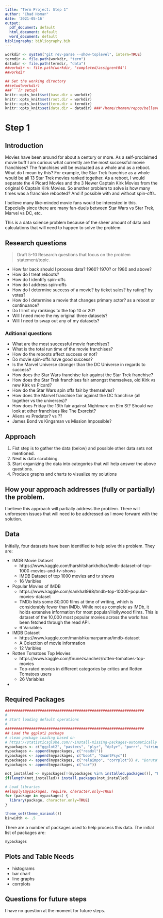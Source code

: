 ```yaml
---
title: "Term Project: Step 1"
author: "Chad Homan"
date: '2021-05-16'
output:
  pdf_document: default
  html_document: default
  word_document: default
bibliography: bibliography.bib
---
```


```r
workdir <- system("git rev-parse --show-toplevel", intern=TRUE)
termdir <- file.path(workdir, "term")
datadir <- file.path(termdir, "data")
##workdir <- file.path(workdir, "completed/assignent04")
##workdir

## Set the working directory
##setwd(workdir)
###```{r setup}
knitr::opts_knit$set(base.dir = workdir) 
knitr::opts_knit$set(root.dir = workdir) 
knitr::opts_knit$set(term.dir = termdir) 
knitr::opts_knit$set(data.dir = datadir) ###'/home/choman/repos/bellevue/dsc520/completed/assignment04')
```

# Step 1

##    Introduction

Movies have been around for about a century or more. As a self-proclaimed movie
buff I am curious what currently are the most successful movie franchises? The
franchises will be evaluated as a whole and as a reboot. What do I mean by this?
For example, the Star Trek franchise as a whole would be all 13 Star Trek movies
ranked together. As a reboot, I would separate the 4 Picard Movies and the 3 
Newer Captain Kirk Movies from the original 6 Captain Kirk Movies. So another 
problem to solve is how many times was a franchise rebooted? And if 
possible with and without spin-offs. 

I believe many like-minded movie fans would be interested in this. Especially 
since there are many fan-duels between Star Wars vs Star Trek, Marvel vs DC, etc.

This is a data science problem because of the sheer amount of data and calculations
that will need to happen to solve the problem.

##    Research questions

> Draft 5-10 Research questions that focus on the problem statement/topic.

- How far back should I process data? 1960? 1970? or 1980 and above?
- How do I treat reboots?
- How do I identify spin-offs
- How do I address spin-offs
- How do I determine success of a movie? by ticket sales? by rating? by votes?
- How do I determine a movie that changes primary actor? as a reboot or continuance?
- Do I limit my rankings to the top 10 or 20?
- Will I need more the my original three datasets?
- Will I need to swap out any of my datasets?

### Aditional questions

- What are the most successful movie franchises? 
- What is the total run time of the movie franchises?
- How do the reboots affect success or not? 
- Do movie spin-offs have good success?
- Is the Marvel Universe stronger than the DC Universe in regards to success?
- How does the Star Wars franchise fair against the Star Trek franchise?
- How does the Star Trek franchises fair amongst themselves, old Kirk vs new Kirk vs Picard?
- How do the Star Wars spin offs fair by themselves?
- How does the Marvel franchise fair against the DC franchise (all together vs the universes)?
- How does Friday the 13th fair against Nightmare on Elm St? Should we look at other
  franchises like The Exorcist?
- Aliens vs Predator? vs ??
- James Bond vs Kingsman vs Mission Impossible?

##    Approach

1. Fist step is to gather the data (below) and possible other data sets not 
   mentioned.
2. Next is data scrubbing.
3. Start organizing the data into categories that will help answer the above 
   questions. 
4. Produce graphs and charts to visualize my solutions

##    How your approach addresses (fully or partially) the problem.

I believe this approach will partially address the problem. There will unforeseen
issues that will need to be addressed as I move forward with the solution.

## Data

Initially, four datasets have been identified to help solve this problem. They 
are:

- IMDB Movie Dataset
  - https://www.kaggle.com/harshitshankhdhar/imdb-dataset-of-top-1000-movies-and-tv-shows
  - IMDB Dataset of top 1000 movies and tv shows
  - 16 Varibles
- Popular Movies of IMDB
  - https://www.kaggle.com/sankha1998/tmdb-top-10000-popular-movies-dataset
  - TMDb lists some 80,000 films at time of writing, which is considerably fewer than IMDb. While not as complete as IMDb, it holds extensive information for most popular/Hollywood films.
This is dataset of the 10,000 most popular movies across the world has been fetched through the read API.
  - 6 Variables
- IMDB Dataset
  - https://www.kaggle.com/manishkumarparmar/imdb-dataset
  - A Colection of movie information
  - 12 Varibles
- Rotten Tomatoes Top Movies
  - https://www.kaggle.com/fnunezsanchez/rotten-tomatoes-top-movies
  - Top-rated movies in different categories by critics and Rotten Tomatoes users
  - 26 Variables
- 

##    Required Packages

```r
################################################################
#
# Start loading default operations
#
################################################################
## Load the ggplot2 package
# clean package loading based on 
# https://statisticsglobe.com/r-install-missing-packages-automatically
mypackages <- c("ggplot2", "pastecs", "plyr", "dplyr", "purrr", "stringr")
mypackages <- append(mypackages, c("readxl"))
mypackages <- append(mypackages, c("boot", "QuantPsyc"))
mypackages <- append(mypackages, c("relaimpo", "corrplot")) #, "Boruta"))
mypackages <- append(mypackages, c("car"))

not_installed <- mypackages[!(mypackages %in% installed.packages()[, "Package"])]
if(length(not_installed)) install.packages(not_installed)

# Load libraries
##lapply(mypackages, require, character.only=TRUE)
for (package in mypackages) {
  library(package, character.only=TRUE)
}

theme_set(theme_minimal())
binwidth <- .5
```

There are a number of packages used to help process this data. The initial list 
of packages are:

```r
mypackages
```

## Plots and Table Needs

- histograms
- bar chart
- line graphs
- corrplots

## Questions for future steps

I have no question at the moment for future steps.


